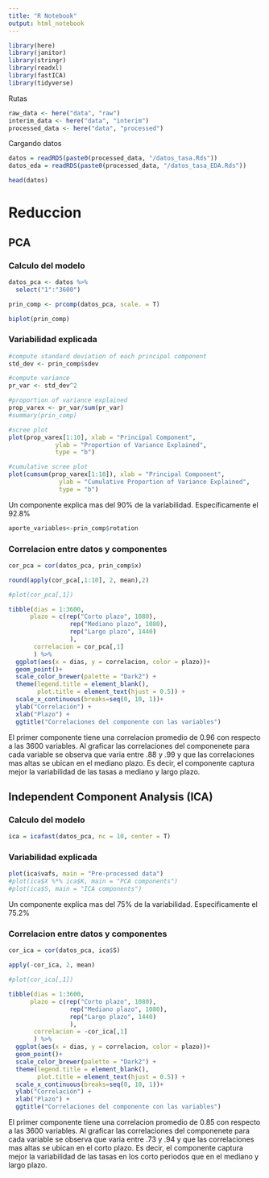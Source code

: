 ```yaml
---
title: "R Notebook"
output: html_notebook
---
```


```r
library(here)
library(janitor)
library(stringr)
library(readxl)
library(fastICA)
library(tidyverse)
```

Rutas
```r

raw_data <- here("data", "raw")
interim_data <- here("data", "interim")
processed_data <- here("data", "processed")

```

Cargando datos

```r

datos = readRDS(paste0(processed_data, "/datos_tasa.Rds"))
datos_eda = readRDS(paste0(processed_data, "/datos_tasa_EDA.Rds"))

head(datos)
```


# Reduccion

## PCA

### Calculo del modelo
```r

datos_pca <- datos %>% 
  select("1":"3600")

prin_comp <- prcomp(datos_pca, scale. = T)

```


```r
biplot(prin_comp)

```

### Variabilidad explicada

```r

#compute standard deviation of each principal component
std_dev <- prin_comp$sdev

#compute variance
pr_var <- std_dev^2

#proportion of variance explained
prop_varex <- pr_var/sum(pr_var)
#summary(prin_comp)

#scree plot
plot(prop_varex[1:10], xlab = "Principal Component",
             ylab = "Proportion of Variance Explained",
             type = "b")

#cumulative scree plot
plot(cumsum(prop_varex[1:10]), xlab = "Principal Component",
              ylab = "Cumulative Proportion of Variance Explained",
              type = "b")

```

Un componente explica mas del 90% de la variabilidad. Especificamente el 92.8%


```r
aporte_variables<-prin_comp$rotation
```




### Correlacion entre datos y componentes

```r

cor_pca = cor(datos_pca, prin_comp$x)

round(apply(cor_pca[,1:10], 2, mean),2)

#plot(cor_pca[,1])

tibble(dias = 1:3600,
      plazo = c(rep("Corto plazo", 1080),
                 rep("Mediano plazo", 1080),
                 rep("Largo plazo", 1440)
                 ),
       correlacion = cor_pca[,1]
       ) %>% 
  ggplot(aes(x = dias, y = correlacion, color = plazo))+
  geom_point()+
  scale_color_brewer(palette = "Dark2") +
  theme(legend.title = element_blank(),
        plot.title = element_text(hjust = 0.5)) +
  scale_x_continuous(breaks=seq(0, 10, 1))+
  ylab("Correlación") +
  xlab("Plazo") +
  ggtitle("Correlaciones del componente con las variables")

```

El primer componente tiene una correlacion promedio de 0.96 con respecto a las
3600 variables.
Al graficar las correlaciones del componenete para cada variable se observa que
varia entre .88 y .99 y que las correlaciones mas altas se ubican en el mediano plazo. Es decir, el componente captura mejor la variabilidad de las tasas a mediano y largo plazo.

## Independent Component Analysis (ICA)


### Calculo del modelo

```r

ica = icafast(datos_pca, nc = 10, center = T)

```

### Variabilidad explicada
```r

plot(ica$vafs, main = "Pre-processed data")
#plot(ica$X %*% ica$K, main = "PCA components")
#plot(ica$S, main = "ICA components")


```

Un componente explica mas del 75% de la variabilidad. Especificamente el 75.2%

### Correlacion entre datos y componentes

```r

cor_ica = cor(datos_pca, ica$S)

apply(-cor_ica, 2, mean)

#plot(cor_ica[,1])

tibble(dias = 1:3600,
      plazo = c(rep("Corto plazo", 1080),
                 rep("Mediano plazo", 1080),
                 rep("Largo plazo", 1440)
                 ),
       correlacion = -cor_ica[,1]
       ) %>% 
  ggplot(aes(x = dias, y = correlacion, color = plazo))+
  geom_point()+
  scale_color_brewer(palette = "Dark2") +
  theme(legend.title = element_blank(),
        plot.title = element_text(hjust = 0.5)) +
  scale_x_continuous(breaks=seq(0, 10, 1))+
  ylab("Correlación") +
  xlab("Plazo") +
  ggtitle("Correlaciones del componente con las variables")

```

El primer componente tiene una correlacion promedio de 0.85 con respecto a las
3600 variables.
Al graficar las correlaciones del componenete para cada variable se observa que
varia entre .73 y .94 y que las correlaciones mas altas se ubican en el corto plazo. Es decir, el componente captura mejor la variabilidad de las tasas en los corto periodos que en el mediano y largo plazo.





